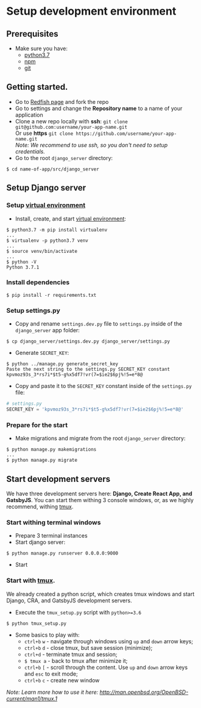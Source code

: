 # Setup development environment


## Prerequisites
* Make sure you have:
   * [python3.7](https://www.python.org/downloads/)
   * [npm](https://www.npmjs.com/get-npm)
   * [git](https://git-scm.com/book/en/v2/Getting-Started-Installing-Git)
   
## Getting started.
* Go to [Redfish page](https://github.com/guandjoy/redfish) and fork the repo
* Go to settings and change the __Repository name__ to a name of your application
* Clone a new repo locally with __ssh__: 
`git clone git@github.com:username/your-app-name.git`\
Or use __https__ `git clone https://github.com/username/your-app-name.git`\
_Note: We recommend to use ssh, so you don't need to setup credentials._
* Go to the root `django_server` directory:
```console
$ cd name-of-app/src/django_server
```

## Setup Django server
### Setup [virtual environment](https://virtualenv.pypa.io/en/latest/)
* Install, create, and start [virtual environment](https://virtualenv.pypa.io/en/latest/):
```console
$ python3.7 -m pip install virtualenv
...
$ virtualenv -p python3.7 venv
...
$ source venv/bin/activate
...
$ python -V
Python 3.7.1
```
### Install dependencies
```console
$ pip install -r requirements.txt
```
### Setup settings.py
* Copy and rename `settings.dev.py` file to `settings.py` inside of the `django_server` app folder:
```console
$ cp django_server/settings.dev.py django_server/settings.py
```
* Generate `SECRET_KEY`:
```console
$ python ../manage.py generate_secret_key
Paste the next string to the settings.py SECRET_KEY constant
kpvmoz93s_3*rs7i*$t5-g%x5df7!vr(7=$ie2$6pj%!5=e*8@
```
* Copy and paste it to the `SECRET_KEY` constant inside of the `settings.py` file:
```python
# settings.py
SECRET_KEY = 'kpvmoz93s_3*rs7i*$t5-g%x5df7!vr(7=$ie2$6pj%!5=e*8@'
```
### Prepare for the start
* Make migrations and migrate from the root `django_server` directory:
```console
$ python manage.py makemigrations
...
$ python manage.py migrate
```


## Start development servers
We have three development servers here: __Django, Create React App, and GatsbyJS__. You can start them withing 3 console windows, or, as we highly recommend, withing [tmux](https://github.com/tmux/tmux/blob/master/.github/README.md).

### Start withing terminal windows
* Prepare 3 terminal instances
* Start django server:
```console
$ python manage.py runserver 0.0.0.0:9000
```
* Start 
### Start with [tmux](https://github.com/tmux/tmux/blob/master/.github/README.md).
We already created a python script, which creates tmux windows and start Django, CRA, and GatsbyJS development servers. 
* Execute the `tmux_setup.py` script with `python>=3.6`
```console
$ python tmux_setup.py
```
* Some basics to play with:
   * `ctrl+b` `w` - navigate through windows using `up` and `down` arrow keys;
   * `ctrl+b` `d` - close tmux, but save session (minimize);
   * `ctrl+d` - terminate tmux and session;
   * `$ tmux a` - back to tmux after minimize it;
   * `ctrl+b` `[` - scroll through the content. Use `up` and `down` arrow keys and `esc` to exit mode;
   * `ctrl+b` `c` - create new window

_Note: Learn more how to use it here: http://man.openbsd.org/OpenBSD-current/man1/tmux.1_

